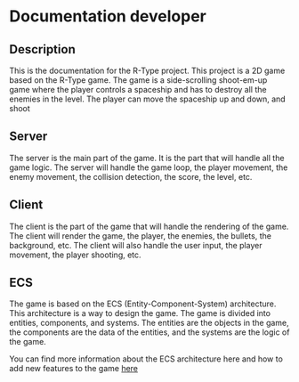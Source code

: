 # Documentation developer

## Description

This is the documentation for the R-Type project. This project is a 2D game based on the R-Type game. The game is a side-scrolling shoot-em-up game where the player controls a spaceship and has to destroy all the enemies in the level. The player can move the spaceship up and down, and shoot

## Server

The server is the main part of the game. It is the part that will handle all the game logic. The server will handle the game loop, the player movement, the enemy movement, the collision detection, the score, the level, etc.

## Client

The client is the part of the game that will handle the rendering of the game. The client will render the game, the player, the enemies, the bullets, the background, etc. The client will also handle the user input, the player movement, the player shooting, etc.

## ECS

The game is based on the ECS (Entity-Component-System) architecture. This architecture is a way to design the game. The game is divided into entities, components, and systems. The entities are the objects in the game, the components are the data of the entities, and the systems are the logic of the game.

You can find more information about the ECS architecture here and how to add new features to the game [here](./ECSDoc.md)
